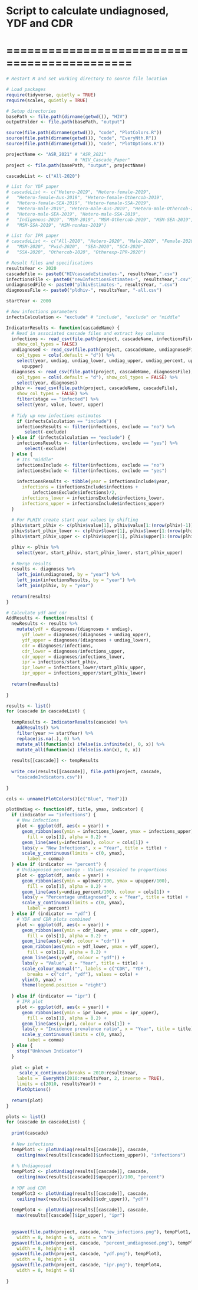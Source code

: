 # Script to calculate undiagnosed, YDF and CDR
# ============================================

```r
# Restart R and set working directory to source file location

# Load packages
require(tidyverse, quietly = TRUE)
require(scales, quietly = TRUE)

# Setup directories
basePath <- file.path(dirname(getwd()), "HIV")
outputFolder <- file.path(basePath, "output")

source(file.path(dirname(getwd()), "code", "PlotColors.R"))
source(file.path(dirname(getwd()), "code", "EveryNth.R"))
source(file.path(dirname(getwd()), "code", "PlotOptions.R"))

```

```r
projectName <- "ASR_2021" # "ASR_2021" 
                          # "HIV_Cascade_Paper"
project <- file.path(basePath, "output", projectName)

cascadeList <- c("All-2020")

# List for YDF paper
# cascadeList <- c("Hetero-2019", "Hetero-female-2019",
#   "Hetero-female-Aus-2019", "Hetero-female-Othercob-2019",
#   "Hetero-female-SEA-2019", "Hetero-female-SSA-2019",
#   "Hetero-male-2019", "Hetero-male-Aus-2019", "Hetero-male-Othercob-2019",
#   "Hetero-male-SEA-2019", "Hetero-male-SSA-2019",
#   "Indigenous-2019", "MSM-2019", "MSM-Othercob-2019", "MSM-SEA-2019",
#   "MSM-SSA-2019", "MSM-nonAus-2019")

# List for IPR paper
# cascadeList <- c("All-2020", "Hetero-2020", "Male-2020", "Female-2020",
#   "MSM-2020", "Pwid-2020",  "SEA-2020", "SCA-2020", 
#   "SSA-2020", "Othercob-2020", "Otherexp-IPR-2020")

# Result files and specifications
resultsYear <- 2020
cascadeFile <- paste0("HIVcascadeEstimates-", resultsYear,".csv")
infectionsFile <- paste0("newInfectionsEstimates-", resultsYear,".csv")
undiagnosedFile <- paste0("plhivEstimates-", resultsYear, ".csv")
diagnosesFile <- paste0("pldhiv-", resultsYear, "-all.csv")

startYear <- 2000

# New infections parameters
infectsCalculation <- "exclude" # "include", "exclude" or "middle"

```

```r

IndicatorResults <- function(cascadeName) {
  # Read in associated cascade files and extract key columns
  infections <- read_csv(file.path(project, cascadeName, infectionsFile),
    show_col_types = FALSE)
  undiagnosed <- read_csv(file.path(project, cascadeName, undiagnosedFile),
    col_types = cols(.default = "d")) %>%
    select(year, undiag, undiag_lower, undiag_upper, undiag_percent, uplower,
      upupper) 
  diagnoses <- read_csv(file.path(project, cascadeName, diagnosesFile),
    col_types = cols(.default = "d"), show_col_types = FALSE) %>%
    select(year, diagnoses)
  plhiv <- read_csv(file.path(project, cascadeName, cascadeFile),
    show_col_types = FALSE) %>%
    filter(stage == "infected") %>%
    select(year, value, lower, upper) 
  
  # Tidy up new infections estimates
    if (infectsCalculation == "include") {
    infectionsResults <- filter(infections, exclude == "no") %>%
       select(-exclude)
  } else if (infectsCalculation == "exclude") {
    infectionsResults <- filter(infections, exclude == "yes") %>%
       select(-exclude)
  } else {
    # Its "middle"
    infectionsInclude <- filter(infections, exclude == "no")
    infectionsExclude <- filter(infections, exclude == "yes")
   
    infectionsResults <- tibble(year = infectionsInclude$year,
      infections = (infectionsInclude$infections +
          infectionsExclude$infections)/2,
      infections_lower = infectionsExclude$infections_lower,
      infections_upper = infectionsInclude$infections_upper)
  }
  
  # For PLHIV create start year values by shifting
  plhiv$start_plhiv <- c(plhiv$value[1], plhiv$value[1:(nrow(plhiv)-1)])
  plhiv$start_plhiv_lower <- c(plhiv$lower[1], plhiv$lower[1:(nrow(plhiv)-1)])
  plhiv$start_plhiv_upper <- c(plhiv$upper[1], plhiv$upper[1:(nrow(plhiv)-1)])

  plhiv <- plhiv %>%
    select(year, start_plhiv, start_plhiv_lower, start_plhiv_upper)
  
  # Merge results
  results <- diagnoses %>%
    left_join(undiagnosed, by = "year") %>%
    left_join(infectionsResults, by = "year") %>%
    left_join(plhiv, by = "year")
  
  return(results)
}

# Calculate ydf and cdr
AddResults <- function(results) {
  newResults <- results %>%
    mutate(ydf = diagnoses/(diagnoses + undiag),
      ydf_lower = diagnoses/(diagnoses + undiag_upper),
      ydf_upper = diagnoses/(diagnoses + undiag_lower),
      cdr = diagnoses/infections,
      cdr_lower = diagnoses/infections_upper,
      cdr_upper = diagnoses/infections_lower,
      ipr = infections/start_plhiv,
      ipr_lower = infections_lower/start_plhiv_upper,
      ipr_upper = infections_upper/start_plhiv_lower)
  
  return(newResults)
  
}

```

```r

results <- list()
for (cascade in cascadeList) {
  
  tempResults <- IndicatorResults(cascade) %>%
    AddResults() %>%
    filter(year >= startYear) %>%
    replace(is.na(.), 0) %>%
    mutate_all(function(x) ifelse(is.infinite(x), 0, x)) %>%
    mutate_all(function(x) ifelse(is.nan(x), 0, x))
  
  results[[cascade]] <- tempResults  
  
  write_csv(results[[cascade]], file.path(project, cascade, 
    "cascadeIndicators.csv"))
  
}

```

```r
cols <- unname(PlotColors()[c("Blue", "Red")])

plotUndiag <- function(df, title, ymax, indicator) {
  if (indicator == "infections") {
    # New infections
    plot <- ggplot(df, aes(x = year)) + 
      geom_ribbon(aes(ymin = infections_lower, ymax = infections_upper), 
        fill = cols[1], alpha = 0.2) +
      geom_line(aes(y=infections), colour = cols[1]) +
      labs(y = "New Infections", x = "Year", title = title) +
      scale_y_continuous(limits = c(0, ymax), 
        label = comma)
  } else if (indicator == "percent") {
    # Undiagnosed percentage - Values rescaled to proportions
    plot <- ggplot(df, aes(x = year)) + 
      geom_ribbon(aes(ymin = uplower/100, ymax = upupper/100), 
        fill = cols[1], alpha = 0.2) +
      geom_line(aes(y=undiag_percent/100), colour = cols[1]) +
      labs(y = "Percentage undiagnosed", x = "Year", title = title) +
      scale_y_continuous(limits = c(0, ymax), 
        label = percent)
  } else if (indicator == "ydf") {
    # YDF and CDR plots combined
    plot <- ggplot(df, aes(x = year)) +
      geom_ribbon(aes(ymin = cdr_lower, ymax = cdr_upper), 
        fill = cols[1], alpha = 0.2) +
      geom_line(aes(y=cdr, colour = "cdr")) +
      geom_ribbon(aes(ymin = ydf_lower, ymax = ydf_upper), 
        fill = cols[2], alpha = 0.2) +
      geom_line(aes(y=ydf, colour = "ydf")) +
      labs(y = "Value", x = "Year", title = title) +
      scale_colour_manual("", labels = c("CDR", "YDF"),
        breaks = c("cdr", "ydf"), values = cols) + 
      ylim(0, ymax) +
      theme(legend.position = "right")
    
  } else if (indicator == "ipr") {
    # IPR plot
    plot <- ggplot(df, aes(x = year)) + 
      geom_ribbon(aes(ymin = ipr_lower, ymax = ipr_upper), 
        fill = cols[1], alpha = 0.2) +
      geom_line(aes(y=ipr), colour = cols[1]) +
      labs(y = "Incidence prevalence ratio", x = "Year", title = title) +
      scale_y_continuous(limits = c(0, ymax), 
        label = comma)
  } else {
    stop("Unknown Indicator") 
  }
  
  plot <- plot +
     scale_x_continuous(breaks = 2010:resultsYear,
    labels =  EveryNth(2010:resultsYear, 2, inverse = TRUE),
    limits = c(2010, resultsYear)) +
    PlotOptions() 
  
  return(plot)
}

```

```r

plots <- list()
for (cascade in cascadeList) {
  
  print(cascade)
  
  # New infections
  tempPlot1 <- plotUndiag(results[[cascade]], cascade, 
    ceiling(max(results[[cascade]]$infections_upper)), "infections")
  
  # % Undiagnosed
  tempPlot2 <- plotUndiag(results[[cascade]], cascade, 
    ceiling(max(results[[cascade]]$upupper))/100, "percent")
  
  # YDF and CDR
  tempPlot3 <- plotUndiag(results[[cascade]], cascade, 
    ceiling(max(results[[cascade]]$cdr_upper)), "ydf")
  
  tempPlot4 <- plotUndiag(results[[cascade]], cascade, 
    max(results[[cascade]]$ipr_upper), "ipr")
  
  
  ggsave(file.path(project, cascade, "new_infections.png"), tempPlot1, 
    width = 8, height = 6, units = "cm")
  ggsave(file.path(project, cascade, "percent_undiagnosed.png"), tempPlot2, 
    width = 8, height = 6)
  ggsave(file.path(project, cascade, "ydf.png"), tempPlot3, 
    width = 8, height = 6)
  ggsave(file.path(project, cascade, "ipr.png"), tempPlot4, 
    width = 8, height = 6)
  
}

```


